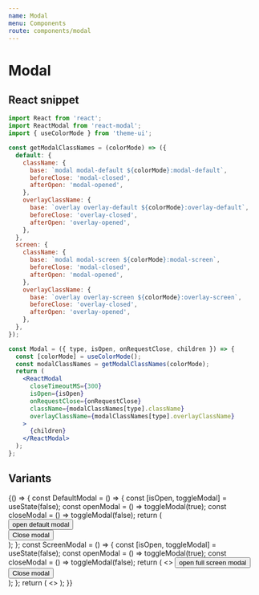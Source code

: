 ```yaml
---
name: Modal
menu: Components
route: components/modal
---
```


# Modal


## React snippet

```jsx
import React from 'react';
import ReactModal from 'react-modal';
import { useColorMode } from 'theme-ui';

const getModalClassNames = (colorMode) => ({
  default: {
    className: {
      base: `modal modal-default ${colorMode}:modal-default`,
      beforeClose: 'modal-closed',
      afterOpen: 'modal-opened',
    },
    overlayClassName: {
      base: `overlay overlay-default ${colorMode}:overlay-default`,
      beforeClose: 'overlay-closed',
      afterOpen: 'overlay-opened',
    },
  },
  screen: {
    className: {
      base: `modal modal-screen ${colorMode}:modal-screen`,
      beforeClose: 'modal-closed',
      afterOpen: 'modal-opened',
    },
    overlayClassName: {
      base: `overlay overlay-screen ${colorMode}:overlay-screen`,
      beforeClose: 'overlay-closed',
      afterOpen: 'overlay-opened',
    },
  },
});

const Modal = ({ type, isOpen, onRequestClose, children }) => {
  const [colorMode] = useColorMode();
  const modalClassNames = getModalClassNames(colorMode);
  return (
    <ReactModal
      closeTimeoutMS={300}
      isOpen={isOpen}
      onRequestClose={onRequestClose}
      className={modalClassNames[type].className}
      overlayClassName={modalClassNames[type].overlayClassName}
    >
      {children}
    </ReactModal>
  );
};
```

## Variants

<Playground>
  {() => {
    const DefaultModal = () => {
      const [isOpen, toggleModal] = useState(false);
      const openModal = () => toggleModal(true);
      const closeModal = () => toggleModal(false);
      return (
        <div className="mb-4">
          <Button onClick={openModal}>open default modal</Button>
          <Modal type="default" isOpen={isOpen} onRequestClose={closeModal}>
            <div className="p-8">
              <Button onClick={closeModal}>Close modal</Button>
            </div>
          </Modal>
        </div>
      );
    };
    const ScreenModal = () => {
      const [isOpen, toggleModal] = useState(false);
      const openModal = () => toggleModal(true);
      const closeModal = () => toggleModal(false);
      return (
        <>
          <Button onClick={openModal}>open full screen modal</Button>
          <Modal type="screen" isOpen={isOpen} onRequestClose={closeModal}>
            <div className="p-8">
              <Button onClick={closeModal}>Close modal</Button>
            </div>
          </Modal>
        </>
      );
    };
    return (
      <>
        <DefaultModal />
        <ScreenModal />
      </>
    );
  }}
</Playground>
